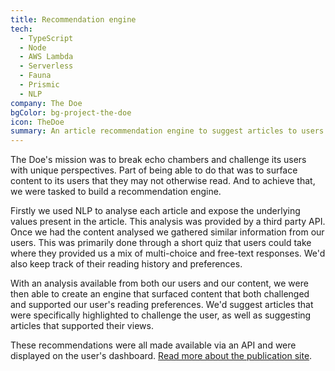 ```yaml
---
title: Recommendation engine
tech:
  - TypeScript
  - Node
  - AWS Lambda
  - Serverless
  - Fauna
  - Prismic
  - NLP
company: The Doe
bgColor: bg-project-the-doe
icon: TheDoe
summary: An article recommendation engine to suggest articles to users.
---
```


The Doe's mission was to break echo chambers and challenge its users with unique perspectives. Part of being able to do that was to surface content to its users that they may not otherwise read. And to achieve that, we were tasked to build a recommendation engine.

Firstly we used NLP to analyse each article and expose the underlying values present in the article. This analysis was provided by a third party API. Once we had the content analysed we gathered similar information from our users. This was primarily done through a short quiz that users could take where they provided us a mix of multi-choice and free-text responses. We'd also keep track of their reading history and preferences.

With an analysis available from both our users and our content, we were then able to create an engine that surfaced content that both challenged and supported our user's reading preferences. We'd suggest articles that were specifically highlighted to challenge the user, as well as suggesting articles that supported their views.

These recommendations were all made available via an API and were displayed on the user's dashboard. [Read more about the publication site](/projects/the-doe-publication-website).
